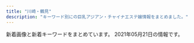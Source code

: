 ```yaml
---
title: "川崎・鶴見"
description: "キーワード別にの巨乳アジアン・チャイナエステ嬢情報をまとめました。"
---
```


新着画像と新着キーワードをまとめています。
2021年05月21日の情報です。

<DmmAffiliateIns />
<KeywordTable
  shops={
    [
    {
        "keywords": {
            "C": 13
        },
        "station": "JR\u5ddd\u5d0e\u99c5\u6771\u53e3",
        "name": "\u7652\u5065\u697d",
        "url": "http://es-china.info/",
        "img_links": [
            "http://es-china.info/staff/sasa2.jpg",
            "http://es-china.info/images/s_ranking.png",
            "http://es-china.info/images/room2.jpg",
            "http://es-china.info/staff/ran1.jpg",
            "http://es-china.info/images/room1.jpg",
            "http://es-china.info/images/r3.jpg",
            "http://es-china.info/images/room4.jpg",
            "http://es-china.info/images/line.png",
            "http://es-china.info/images/s_staff.png",
            "http://es-china.info/staff/emi1.jpg",
            "http://es-china.info/images/mobile.jpg",
            "http://es-china.info/staff/risa1.jpg",
            "http://es-china.info/staff/sayuri3.jpg",
            "http://es-china.info/staff/sasa1.jpg",
            "http://es-china.info/images/s_news.png",
            "http://es-china.info/staff/mimi2.jpg",
            "http://es-china.info/images/s_newface.png",
            "http://es-china.info/images/s_pickup.png",
            "http://es-china.info/images/s_zysx.png",
            "http://es-china.info/staff/risa2.jpg",
            "http://es-china.info/staff/mimi1.jpg",
            "http://es-china.info/staff/sayuri1.jpg",
            "http://es-china.info/images/room3.jpg",
            "http://es-china.info/images/no1.png",
            "http://es-china.info/staff/sayuri2.jpg",
            "http://es-china.info/staff/ran2.jpg",
            "http://es-china.info/staff/emi2.jpg"
        ]
    },
    {
        "name": "\u798f\u7e01\u30fbFUKUEN",
        "img_links": [
            "http://www.fukuen.in/img/material/shiatsu4rev1.jpg",
            "http://www.fukuen.in/img/girl/list/swest72b8648aae56da25b7c7573dc007cc2de.jpg",
            "http://www.fukuen.in/img/material/oil6.jpg",
            "http://www.fukuen.in/img/girl/main/smain746910286ab0a44682bfc6f093f287b998.jpg",
            "http://www.fukuen.in/img/girl/extra/risa_20200923_5.jpg",
            "http://www.fukuen.in/img/camp/20200610_shinki.jpg",
            "http://www.fukuen.in/img/material/sentai2.jpg",
            "http://www.fukuen.in/img/girl/main/smain134ec1dcb677e5be350bb150449f6c30de9.jpg",
            "http://www.fukuen.in/img/material/bath.jpg",
            "http://www.fukuen.in/img/girl/pickup/pickup20210316230958.jpg",
            "http://www.fukuen.in/img/girl/pickup/pickup20200705191440.jpg",
            "http://www.fukuen.in/img/girl/main/smain114a604c7246ee7ef21ea1371bf0f8ae541.jpg",
            "http://www.fukuen.in/img/girl/extra/risa_20200923_3.jpg",
            "http://www.fukuen.in/img/girl/pickup/pickup20210316234129.jpg",
            "http://www.fukuen.in/img/girl/extra/haruka_20210313_5.jpg",
            "http://www.fukuen.in/img/material/oil5.jpg",
            "http://www.fukuen.in/img/girl/list/swest145a475e5294d8872e2908b6e44ff2fd28.jpg",
            "http://www.fukuen.in/img/girl/main/smain513f8bf8e4517330b71f7b182328a05400.jpg",
            "http://www.fukuen.in/img/girl/main/smain52fb1c032274e28d599eed619e1bedc3e4.jpg",
            "http://www.fukuen.in/img/material/sentai6rev1.jpg",
            "http://www.fukuen.in/img/girl/main/smain11372fb92a183b52eed6697b1dc18d650f.jpg",
            "http://www.fukuen.in/img/material/akasuri4.jpg",
            "http://www.fukuen.in/img/girl/extra/haruka_20210313_1.jpg",
            "http://www.fukuen.in/img/girl/extra/risa_20200923_2.jpg",
            "http://www.fukuen.in/img/girl/list/swest4f486b583999cfcec7913d7843c608159.jpg",
            "http://www.fukuen.in/img/material/sentai4.jpg",
            "http://www.fukuen.in/img/girl/main/smain11154c6465b3e80f1950af663ae9de86840.jpg",
            "http://www.fukuen.in/img/girl/extra/hotaru200809_4min75.jpg",
            "http://www.fukuen.in/img/girl/list/slist7a7cd4a2a61a08aea05c874262bd2983c.jpg",
            "http://www.fukuen.in/img/girl/main/smain14440463708cafed5ed2857e0fb652102bb.jpg",
            "http://www.fukuen.in/img/girl/list/swest5751a73c1d67d106b755f2a10f214b1fb.jpg",
            "http://www.fukuen.in/img/girl/extra/hotaru200809_3min75.jpg",
            "http://www.fukuen.in/img/girl/list/slist21d95f10417cbe687c362ac86a6caaf51.jpg",
            "http://www.fukuen.in/img/girl/main/smain22a5f5188f9c41ddb221fc0bead2a8556b.jpg",
            "http://www.fukuen.in/img/material/image_auth.png",
            "http://www.fukuen.in/img/material/shiatsu2.jpg",
            "http://www.fukuen.in/img/girl/list/swest1154c6465b3e80f1950af663ae9de86840.jpg",
            "http://www.fukuen.in/img/girl/list/swest153d6d478ebf69b76f43d1cafe7c861308.jpg",
            "http://www.fukuen.in/img/girl/extra/yuki_20210310_7.jpg",
            "http://www.fukuen.in/img/girl/extra/haruka_20210313_4.jpg",
            "http://www.fukuen.in/img/girl/main/smain1533d6d478ebf69b76f43d1cafe7c861308.jpg",
            "http://www.fukuen.in/img/girl/main/smain41f486b583999cfcec7913d7843c608159.jpg",
            "http://www.fukuen.in/img/girl/main/smain81429f69a5e0facf26b5c596ab5374c79a.jpg",
            "http://www.fukuen.in/img/girl/extra/ai_20200914_1.jpg",
            "http://www.fukuen.in/img/girl/main/smain1435a475e5294d8872e2908b6e44ff2fd28.jpg",
            "http://www.fukuen.in/img/girl/main/smain711ab20435a050b6117e25de016c851a5e.jpg",
            "http://www.fukuen.in/img/girl/main/smain1523d6d478ebf69b76f43d1cafe7c861308.jpg",
            "http://www.fukuen.in/img/camp/20210506_camp1.png",
            "http://www.fukuen.in/img/girl/main/smain133ec1dcb677e5be350bb150449f6c30de9.jpg",
            "http://www.fukuen.in/img/girl/list/slist5751a73c1d67d106b755f2a10f214b1fb.jpg",
            "http://www.fukuen.in/img/girl/extra/yuki_20210310_2.jpg",
            "http://www.fukuen.in/img/material/sentai1.jpg",
            "http://www.fukuen.in/img/girl/main/smain135ec1dcb677e5be350bb150449f6c30de9.jpg",
            "http://www.fukuen.in/img/girl/list/slist1154c6465b3e80f1950af663ae9de86840.jpg",
            "http://www.fukuen.in/img/girl/main/smain721ab20435a050b6117e25de016c851a5e.jpg",
            "http://www.fukuen.in/img/girl/main/smain8415e8cbb1c49eb7c8caa026cbfa4e5e53.jpg",
            "http://www.fukuen.in/img/girl/main/smain131a9012a45cd10e4bbf815bf1cd1dfb50a.jpg",
            "http://www.fukuen.in/img/girl/extra/haruka_20210313_3.jpg",
            "http://www.fukuen.in/img/girl/pickup/pickup20200705191051.jpg",
            "http://www.fukuen.in/img/material/sentai5rev1.jpg",
            "http://www.fukuen.in/img/girl/main/smain736910286ab0a44682bfc6f093f287b998.jpg",
            "http://www.fukuen.in/img/girl/extra/yuki_20210310_4.jpg",
            "http://www.fukuen.in/img/girl/main/smain425ef08e32ca6d2936eee599647ef1be42.jpg",
            "http://www.fukuen.in/img/girl/main/smain14540463708cafed5ed2857e0fb652102bb.jpg",
            "http://www.fukuen.in/img/girl/main/smain435ef08e32ca6d2936eee599647ef1be42.jpg",
            "http://www.fukuen.in/img/camp/20210501.png",
            "http://www.fukuen.in/img/material/sentai3.jpg",
            "http://www.fukuen.in/img/material/shiatsu3.jpg",
            "http://www.fukuen.in/img/camp/20210506_ran.jpg",
            "http://www.fukuen.in/img/girl/list/swest13a9012a45cd10e4bbf815bf1cd1dfb50a.jpg",
            "http://www.fukuen.in/img/girl/extra/risa_20200923_1.jpg",
            "http://www.fukuen.in/img/girl/extra/hotaru200809_1min75.jpg",
            "http://www.fukuen.in/img/girl/list/slist153d6d478ebf69b76f43d1cafe7c861308.jpg",
            "http://www.fukuen.in/img/material/akasuri2rev1.jpg",
            "http://www.fukuen.in/img/girl/main/smain82429f69a5e0facf26b5c596ab5374c79a.jpg",
            "http://www.fukuen.in/img/camp/20210405_spring.png",
            "http://www.fukuen.in/img/girl/main/smain141e48573960397dac752f153b86f52127e.jpg",
            "http://www.fukuen.in/img/material/akasuri3.jpg",
            "http://www.fukuen.in/img/girl/list/slist8fbaefba79306aed7d52f3369481c4f79.jpg",
            "http://www.fukuen.in/img/girl/main/smain112a604c7246ee7ef21ea1371bf0f8ae541.jpg",
            "http://www.fukuen.in/img/girl/main/smain1513d6d478ebf69b76f43d1cafe7c861308.jpg",
            "http://www.fukuen.in/img/girl/extra/risa_20200923_4.jpg",
            "http://www.fukuen.in/img/girl/list/slist11a00cec64c1902f8f81d6458bd81ecc3.jpg",
            "http://www.fukuen.in/img/girl/list/swest8fbaefba79306aed7d52f3369481c4f79.jpg",
            "http://www.fukuen.in/img/material/akasuri1.jpg",
            "http://www.fukuen.in/img/girl/extra/ai_20200914_3.jpg",
            "http://www.fukuen.in/img/girl/extra/yuki_20210310_6.jpg",
            "http://www.fukuen.in/img/girl/extra/ai_20200914_2.jpg",
            "http://www.fukuen.in/img/girl/main/smain12372fb92a183b52eed6697b1dc18d650f.jpg",
            "http://www.fukuen.in/img/girl/extra/yuki_20210310_5.jpg",
            "http://www.fukuen.in/img/material/shiatsu1.jpg",
            "http://www.fukuen.in/img/girl/extra/ai_20200914_4.jpg",
            "http://www.fukuen.in/img/material/oil1.jpg",
            "http://www.fukuen.in/img/girl/extra/yuki_20210310_3.jpg",
            "http://www.fukuen.in/img/girl/main/smain115a604c7246ee7ef21ea1371bf0f8ae541.jpg",
            "http://www.fukuen.in/img/material/arrow_next.png",
            "http://www.fukuen.in/img/material/oil4.jpg",
            "http://www.fukuen.in/img/girl/list/slist48970948df1b5f673ddccf8bdc1c27ca3.jpg",
            "http://www.fukuen.in/img/girl/main/smain113a604c7246ee7ef21ea1371bf0f8ae541.jpg",
            "http://www.fukuen.in/img/girl/list/swest11a00cec64c1902f8f81d6458bd81ecc3.jpg",
            "http://www.fukuen.in/img/material/akasuri5rev1.jpg",
            "http://www.fukuen.in/img/girl/main/smain13372fb92a183b52eed6697b1dc18d650f.jpg",
            "http://www.fukuen.in/img/material/arrow_prev.png",
            "http://www.fukuen.in/img/material/oil2.jpg",
            "http://www.fukuen.in/img/girl/main/smain53fb1c032274e28d599eed619e1bedc3e4.jpg",
            "http://www.fukuen.in/img/material/akasuri6rev1.jpg",
            "http://www.fukuen.in/img/girl/list/slist13198a095a589d6e99c04b29b48a066f60.jpg",
            "http://www.fukuen.in/img/girl/list/swest25902fb05705d4f4dcd3bb55fc78d46ee.jpg",
            "http://www.fukuen.in/img/girl/extra/yuki_20210310_1.jpg",
            "http://www.fukuen.in/img/girl/main/smain1425a475e5294d8872e2908b6e44ff2fd28.jpg",
            "http://www.fukuen.in/img/girl/main/smain21a5f5188f9c41ddb221fc0bead2a8556b.jpg",
            "http://www.fukuen.in/img/girl/extra/haruka_20210313_2.jpg",
            "http://www.fukuen.in/img/girl/main/smain23a5f5188f9c41ddb221fc0bead2a8556b.jpg",
            "http://www.fukuen.in/img/material/oil3.jpg",
            "http://www.fukuen.in/img/girl/main/smain83429f69a5e0facf26b5c596ab5374c79a.jpg",
            "http://www.fukuen.in/img/girl/list/slist14e48573960397dac752f153b86f52127e.jpg",
            "http://www.fukuen.in/img/girl/main/smain132ec1dcb677e5be350bb150449f6c30de9.jpg",
            "http://www.fukuen.in/img/material/shiatsu6.jpg",
            "http://www.fukuen.in/img/material/front.jpg",
            "http://www.fukuen.in/img/girl/pickup/pickup20210316225343.jpg",
            "http://www.fukuen.in/img/material/shiatsu5rev1.jpg",
            "http://www.fukuen.in/img/girl/extra/hotaru200809_2min75.jpg"
        ],
        "station": "JR\u9db4\u898b\u99c5\u6771\u53e3",
        "keywords": {
            "\u80f8": 1,
            "G": 4,
            "\u30bb\u30af\u30b7\u30fc": 2
        },
        "url": "http://www.fukuen.in/"
    },
    {
        "url": "https://hitomebore.tokyo/",
        "keywords": {},
        "name": "\u4e00\u76ee\u60da\u308c",
        "station": "JR\u9db4\u898b\u99c5\u6771\u53e3",
        "img_links": [
            "https://hitomebore.tokyo/img/images/nav_02.png",
            "https://hitomebore.tokyo/img/images/nav_04.png",
            "https://hitomebore.tokyo/img/images/nav_01.png",
            "https://hitomebore.tokyo/img/images/nav_06.png",
            "https://hitomebore.tokyo/img/r3.jpg",
            "https://hitomebore.tokyo/img/images/nav_03.png",
            "https://hitomebore.tokyo/img/images/nav_05.png",
            "https://hitomebore.tokyo/img/r4.jpg",
            "https://hitomebore.tokyo/img/r1.jpg",
            "https://hitomebore.tokyo/img/r2.jpg"
        ]
    },
    {
        "url": "http://kafu.ests.co/",
        "name": "\u5bf5\u6df1\u82b1\u98a8",
        "img_links": [
            "http://kafu.ests.co/images/top.png",
            "http://kafu.ests.co/images/s_staff.jpg",
            "http://kafu.ests.co/images/nbj3.jpg",
            "http://kafu.ests.co/images/face_bj3.jpg",
            "http://kafu.ests.co/images/mobile.jpg",
            "http://kafu.ests.co/images/n3.jpg",
            "http://kafu.ests.co/images/nbj1.jpg",
            "http://kafu.ests.co/photos/sites/7/2017/10/2017101205420065.jpg",
            "http://kafu.ests.co/images/s_face.jpg",
            "http://kafu.ests.co/images/room4.jpg",
            "http://kafu.ests.co/photos/sites/7/2017/10/2017101205420191.jpg",
            "http://kafu.ests.co/images/s_pick.jpg",
            "http://kafu.ests.co/images/room3.jpg",
            "http://kafu.ests.co/photos/sites/7/2017/10/2017100904034561.png",
            "http://kafu.ests.co/images/s_news.jpg",
            "http://kafu.ests.co/images/n1.jpg",
            "http://kafu.ests.co/photos/sites/7/2017/02/2.jpg",
            "http://kafu.ests.co/images/s_link.jpg",
            "http://kafu.ests.co/images/s_mobile.jpg",
            "http://kafu.ests.co/images/line.jpg",
            "http://kafu.ests.co/photos/sites/7/2017/10/2017100904034443.png",
            "http://kafu.ests.co/images/s_staff1.jpg",
            "http://kafu.ests.co/images/room1.jpg",
            "http://kafu.ests.co/images/room2.jpg",
            "http://kafu.ests.co/images/face_bj.jpg",
            "http://kafu.ests.co/photos/sites/7/2017/02/1.jpg"
        ],
        "station": "JR\u77e2\u5411\u99c5\u897f\u53e3",
        "keywords": {
            "83": 2,
            "C": 18,
            "82": 3
        }
    },
    {
        "keywords": {
            "C": 16,
            "E": 2,
            "D": 4
        },
        "url": "http://tsurumi-est.xyz/",
        "img_links": [
            "http://tsurumi-est.xyz/images/mobile.png",
            "http://tsurumi-est.xyz/images/g0.jpg",
            "http://tsurumi-est.xyz/images/g2.jpg",
            "http://tsurumi-est.xyz/images/g3.jpg",
            "http://tsurumi-est.xyz/images/mens-esthe1.png",
            "http://tsurumi-est.xyz/images/g5.jpg",
            "http://tsurumi-est.xyz/images/int2.jpg",
            "http://tsurumi-est.xyz/g3.jpg",
            "http://tsurumi-est.xyz/g1.jpg",
            "http://tsurumi-est.xyz/images/s_staff.png",
            "http://tsurumi-est.xyz/g0.jpg",
            "http://tsurumi-est.xyz/images/flash2.jpg",
            "http://tsurumi-est.xyz/images/top.jpg",
            "http://tsurumi-est.xyz/g2.jpg",
            "http://tsurumi-est.xyz/images/s_staff1.png",
            "http://tsurumi-est.xyz/images/g1.jpg",
            "http://tsurumi-est.xyz/images/flash.jpg",
            "http://momipara.jp/img/link/momi88.jpg",
            "http://tsurumi-est.xyz/images/int1.jpg",
            "http://cdn.dino-es.com/images/logo/88x31NewDinoEs.png"
        ],
        "station": "\u4eac\u6025\u9db4\u898b\u99c5\u6771\u53e3",
        "name": "Smile"
    },
    {
        "name": "Lucky\u30fb\u30e9\u30c3\u30ad\u30fc",
        "url": "http://t-lucky.work/",
        "keywords": {},
        "station": "\u9db4\u898b\u99c5\u6771\u53e3",
        "img_links": [
            "http://t-lucky.work/images/8.jpg",
            "http://t-lucky.work/sp/img/mika1.jpg",
            "http://t-lucky.work/img/rei1.jpg",
            "http://t-lucky.work/sp/img/yuyu1.jpg",
            "http://t-lucky.work/images/interior_t.jpg",
            "http://t-lucky.work/sp/staff/yumi.jpg",
            "http://t-lucky.work/images/tr.jpg",
            "http://t-lucky.work/staff/mika.jpg",
            "http://t-lucky.work/sp/images/menu/top.jpg",
            "http://t-lucky.work/sp/staff/rina.jpg",
            "http://t-lucky.work/sp/staff/rei.jpg",
            "http://t-lucky.work/images/3.jpg",
            "http://t-lucky.work/staff/yuyu.jpg",
            "http://t-lucky.work/images/b2.jpg",
            "http://t-lucky.work/images/line.png",
            "http://t-lucky.work/sp/staff/mika.jpg",
            "http://t-lucky.work/sp/menu/staff.jpg",
            "http://t-lucky.work/img/rina1.jpg",
            "http://t-lucky.work/staff/aya.jpg",
            "http://t-lucky.work/sp/img/rina1.jpg",
            "http://t-lucky.work/sp/images/head.jpg",
            "http://t-lucky.work/img/aya1.jpg",
            "http://t-lucky.work/img/yuki1.jpg",
            "http://t-lucky.work/images/6.jpg",
            "http://t-lucky.work/images/b1.jpg",
            "http://t-lucky.work/images/int2.jpg",
            "http://t-lucky.work/img/yuyu1.jpg",
            "http://t-lucky.work/staff/yuki.jpg",
            "http://t-lucky.work/sp/images/footer.jpg",
            "http://t-lucky.work/img/yumi1.jpg",
            "http://t-lucky.work/img/mika1.jpg",
            "http://t-lucky.work/images/ta.jpg",
            "http://t-lucky.work/staff/emi.jpg",
            "http://t-lucky.work/images/sys1.jpg",
            "http://t-lucky.work/img/mimi1.jpg",
            "http://t-lucky.work/images/sys3.jpg",
            "http://t-lucky.work/sp/staff/mimi.jpg",
            "http://t-lucky.work/images/staff_t.jpg",
            "http://t-lucky.work/sp/img/rei1.jpg",
            "http://t-lucky.work/staff/rina.jpg",
            "http://t-lucky.work/sp/images/b1.jpg",
            "http://t-lucky.work/sp/images/top.jpg",
            "http://t-lucky.work/images/head.jpg",
            "http://t-lucky.work/sp/images/news.jpg",
            "http://t-lucky.work/sp/images/pc.jpg",
            "http://t-lucky.work/sp/img/emi1.jpg",
            "http://t-lucky.work/sp/img/mimi1.jpg",
            "http://t-lucky.work/staff/mimi.jpg",
            "http://t-lucky.work/images/5.jpg",
            "http://t-lucky.work/sp/menu/top.jpg",
            "http://t-lucky.work/images/1.jpg",
            "http://t-lucky.work/sp/images/interior_t.jpg",
            "http://t-lucky.work/sp/images/topgirl.jpg",
            "http://t-lucky.work/images/int1.jpg",
            "http://t-lucky.work/images/sys2.jpg",
            "http://t-lucky.work/images/news.jpg",
            "http://t-lucky.work/sp/img/yumi1.jpg",
            "http://t-lucky.work/sp/images/rec1.jpg",
            "http://t-lucky.work/sp/images/staff_t.jpg",
            "http://t-lucky.work/sp/images/b3.jpg",
            "http://t-lucky.work/staff/rei.jpg",
            "http://t-lucky.work/images/b3.jpg",
            "http://t-lucky.work/images/sys4.jpg",
            "http://t-lucky.work/sp/img/yuki1.jpg",
            "http://t-lucky.work/sp/images/b2.jpg",
            "http://t-lucky.work/sp/images/menu/staff.jpg",
            "http://t-lucky.work/sp/menu/interior.jpg",
            "http://t-lucky.work/images/9.jpg",
            "http://t-lucky.work/sp/images/sys2.jpg",
            "http://t-lucky.work/img/emi1.jpg",
            "http://t-lucky.work/sp/images/ac1.jpg",
            "http://t-lucky.work/sp/images/newsb.jpg",
            "http://t-lucky.work/sp/staff/yuki.jpg",
            "http://t-lucky.work/images/7.jpg",
            "http://t-lucky.work/sp/images/int2.jpg",
            "http://t-lucky.work/images/sm.jpg",
            "http://t-lucky.work/sp/images/tel.jpg",
            "http://t-lucky.work/sp/images/sys1.jpg",
            "http://t-lucky.work/sp/staff/aya.jpg",
            "http://t-lucky.work/sp/images/int1.jpg",
            "http://t-lucky.work/images/2.jpg",
            "http://t-lucky.work/sp/img/aya1.jpg",
            "http://t-lucky.work/staff/yumi.jpg",
            "http://t-lucky.work/sp/staff/yuyu.jpg",
            "http://t-lucky.work/images/4.jpg",
            "http://t-lucky.work/sp/staff/emi.jpg"
        ]
    },
    {
        "keywords": {
            "C": 7
        },
        "station": "JR\u9db4\u898b\u99c5\u897f\u53e3",
        "url": "http://h-yousei.xyz/",
        "img_links": [
            "http://h-yousei.xyz/images/r1.jpg",
            "http://h-yousei.xyz/images/tite_staff.png",
            "http://h-yousei.xyz/images/g0.jpg",
            "http://h-yousei.xyz/images/tit-new.png",
            "http://h-yousei.xyz/images/g2.jpg",
            "http://h-yousei.xyz/images/tit-newface.png",
            "http://h-yousei.xyz/images/b1.jpg",
            "http://h-yousei.xyz/images/g1.jpg",
            "http://h-yousei.xyz/images/r2.jpg",
            "http://h-yousei.xyz/images/tite-staff.png",
            "http://h-yousei.xyz/images/top1.jpg",
            "http://h-yousei.xyz/images/r3.jpg",
            "http://h-yousei.xyz/images/r4.jpg",
            "http://h-yousei.xyz/images/g3.jpg",
            "http://h-yousei.xyz/images/b2.jpg",
            "http://h-yousei.xyz/images/top.png",
            "http://h-yousei.xyz/images/mobile.png"
        ],
        "name": "\u5929\u4f7f\u306e\u604b"
    },
    {
        "station": "JR\u9db4\u898b\u99c5\u6771\u53e3",
        "name": "\u4eba\u9b5a\u306e\u604b",
        "keywords": {},
        "url": "http://genkimori.ests.jp/",
        "img_links": []
    },
    {
        "station": "JR\u9db4\u898b\u99c5\u6771\u53e3",
        "name": "Yulala",
        "keywords": {
            "C": 23
        },
        "url": "http://esthe-heal.com/",
        "img_links": [
            "http://esthe-heal.com/staff/rui/01.jpg",
            "http://esthe-heal.com/staff/yuyu/01mb.jpg",
            "http://esthe-heal.com/img/ttl_pickup.png",
            "http://esthe-heal.com/staff/yuyu/01.jpg",
            "http://esthe-heal.com/img/ttl_staff.png",
            "http://esthe-heal.com/staff/mimi/01mb.jpg",
            "http://esthe-heal.com/img/link/koko_234x60.png",
            "http://esthe-heal.com/staff/haruna/01mb.jpg",
            "http://esthe-heal.com/staff/aya/01mb.jpg",
            "http://esthe-heal.com/staff/yuki/01mb.jpg",
            "http://esthe-heal.com/staff/rui/01mb.jpg",
            "http://esthe-heal.com/staff/sayuri/01.jpg",
            "http://esthe-heal.com/staff/rubi/01.jpg",
            "http://esthe-heal.com/staff/sakura/01.jpg",
            "http://esthe-heal.com/staff/momo/01mb.jpg",
            "http://esthe-heal.com/img/ttl_mobile.png",
            "http://esthe-heal.com/img/ttl_wnew.png",
            "http://esthe-heal.com/staff/sayuri/01mb.jpg",
            "http://esthe-heal.com/staff/kaori/01mb.jpg",
            "http://esthe-heal.com/staff/momo/01.jpg",
            "http://esthe-heal.com/staff/sakura/01mb.jpg",
            "http://esthe-heal.com/staff/mimi/01.jpg",
            "http://esthe-heal.com/staff/miho/01mb.jpg",
            "http://esthe-heal.com/staff/kaori/01.jpg",
            "http://esthe-heal.com/staff/sizuka/01mb.jpg",
            "http://esthe-heal.com/pic/head.jpg",
            "http://esthe-heal.com/staff/kana/01.jpg",
            "http://esthe-heal.com/staff/yuki/01.jpg",
            "http://esthe-heal.com/staff/kana/01mb.jpg",
            "http://esthe-heal.com/staff/haruna/01.jpg",
            "http://esthe-heal.com/staff/aya/01.jpg",
            "http://esthe-heal.com/i/files/homeimg.jpg",
            "http://esthe-heal.com/staff/sizuka/01.jpg",
            "http://esthe-heal.com/staff/rubi/01mb.jpg",
            "http://esthe-heal.com/img/att.jpg",
            "http://esthe-heal.com/staff/miho/01.jpg",
            "http://esthe-heal.com/img/ttl_recbnr.png"
        ]
    },
    {
        "station": "JR\u5ddd\u5d0e\u99c5\u6771\u53e3",
        "img_links": [],
        "keywords": {},
        "url": "http://iyashi-kaze.oks.bz/",
        "name": "\u7652\u3057\u98a8\uff5e\u3044\u3084\u3057\u304b\u305c\uff5e"
    },
    {
        "name": "GooD",
        "keywords": {},
        "url": "http://good.abnavi.info/",
        "station": "JR\u9db4\u898b\u99c5\u6771\u53e3",
        "img_links": []
    },
    {
        "station": "JR\u9db4\u898b\u99c5",
        "keywords": {
            "\u4e73": 2
        },
        "img_links": [
            "http://www.crownman.tank.jp/public/20191208-161631-393.jpeg",
            "http://www.crownman.tank.jp/public/20181126-115300-843.jpeg",
            "http://www.crownman.tank.jp/public/20201225-105416-366.jpeg",
            "http://www.crownman.tank.jp/public/20181102-021325-742.jpeg",
            "http://www.crownman.tank.jp/images/lj.png",
            "http://www.crownman.tank.jp/public/20210504-080501-939.jpeg",
            "http://www.crownman.tank.jp/public/20210309-102855-324.jpeg",
            "http://www.crownman.tank.jp/public/20210225-132107-806.jpeg",
            "http://www.crownman.tank.jp/public/20190614-225752-699.jpeg",
            "http://www.crownman.tank.jp/public/20201114-223303-188.jpeg",
            "http://www.crownman.tank.jp/images/h3.jpg",
            "http://www.crownman.tank.jp/images/fj.png",
            "http://www.crownman.tank.jp/public/20190103-235102-103.jpeg",
            "http://www.crownman.tank.jp/images/br.png",
            "http://www.crownman.tank.jp/public/20190516-130732-500.jpeg",
            "http://www.crownman.tank.jp/public/20201211-095701-493.jpeg",
            "http://www.crownman.tank.jp/public/20210208-142304-974.jpeg",
            "http://www.crownman.tank.jp/public/20200829-204316-579.jpeg",
            "http://www.crownman.tank.jp/public/20210219-091840-338.jpeg",
            "http://www.crownman.tank.jp/images/br1.png",
            "http://www.crownman.tank.jp/public/20191115-170126-469.jpeg",
            "http://www.crownman.tank.jp/public/20210504-155317-827.jpeg",
            "http://www.crownman.tank.jp/public/20190321-014538-796.jpeg",
            "http://www.crownman.tank.jp/public/20210315-113348-885.jpeg",
            "http://www.crownman.tank.jp/images/guest.png",
            "http://www.crownman.tank.jp/public/20190809-023452-629.jpeg",
            "http://www.crownman.tank.jp/images/h02.jpg",
            "http://www.crownman.tank.jp/images/h4.jpg",
            "http://www.crownman.tank.jp/images/jt.png",
            "http://www.crownman.tank.jp/public/20181102-021343-999.jpeg",
            "http://www.crownman.tank.jp/public/20190512-114325-285.jpeg",
            "http://www.crownman.tank.jp/ueditor/php/upload/image/20200828/1598625782230952.jpeg",
            "http://www.crownman.tank.jp/public/20200829-001214-615.jpeg",
            "http://www.crownman.tank.jp/images/contact.png",
            "http://www.crownman.tank.jp/images/xw.png",
            "http://www.crownman.tank.jp/public/20210512-181627-885.jpeg",
            "http://www.crownman.tank.jp/images/h01.jpg",
            "http://www.crownman.tank.jp/images/lyb.png",
            "http://www.crownman.tank.jp/images/scrollToTop.png",
            "http://www.crownman.tank.jp/public/20210226-091700-151.jpeg",
            "http://www.crownman.tank.jp/public/20210217-094543-773.jpeg",
            "http://www.crownman.tank.jp/ueditor/php/upload/image/20181102/1541123069868367.jpg",
            "http://www.crownman.tank.jp/public/20190404-200155-177.jpeg",
            "http://www.crownman.tank.jp/public/20210214-132800-589.jpeg",
            "http://www.crownman.tank.jp/public/20191122-211211-352.jpeg",
            "http://www.crownman.tank.jp/public/20210128-093735-441.jpeg",
            "http://www.crownman.tank.jp/public/20181102-021419-221.jpeg",
            "http://www.crownman.tank.jp/public/20181102-021404-733.jpeg",
            "http://www.crownman.tank.jp/images/h5.jpg",
            "http://www.crownman.tank.jp/images/zj.png",
            "http://www.crownman.tank.jp/public/20201211-095449-581.jpeg",
            "http://www.crownman.tank.jp/public/20181101-091932-723.jpeg",
            "http://www.crownman.tank.jp/public/20210319-004011-852.jpeg",
            "http://www.crownman.tank.jp/public/20210521-122016-588.jpeg",
            "http://www.crownman.tank.jp/public/20210414-180217-393.jpeg",
            "http://www.crownman.tank.jp/public/20191102-172721-416.jpeg",
            "http://www.crownman.tank.jp/public/20181103-143855-981.jpeg",
            "http://www.crownman.tank.jp/public/20201016-024617-911.jpeg",
            "http://www.crownman.tank.jp/public/20190410-032921-983.jpeg"
        ],
        "url": "http://www.crownman.tank.jp/",
        "name": "\u30af\u30e9\u30a6\u30f3\u30fbCrown"
    },
    {
        "img_links": [
            "http://www.iyasi-massage.com/images/gallery/gallery_403.jpg",
            "http://www.iyasi-massage.com/images/staff_one/staff_one_02.jpg",
            "http://www.iyasi-massage.com/images/staff/sta_06.jpg",
            "http://www.iyasi-massage.com/images/top/top_04.jpg",
            "http://www.iyasi-massage.com/images/home/top_qp.jpg",
            "http://www.iyasi-massage.com/images/staff/sta_0z12.jpg",
            "http://www.iyasi-massage.com/images/staff/sta_0z2.jpg",
            "http://www.iyasi-massage.com/images/staff/sta_0z10.jpg",
            "http://www.iyasi-massage.com/images/home/index_03.jpg",
            "http://www.iyasi-massage.com/images/staff/sta_021.jpg",
            "http://www.iyasi-massage.com/images/gallery/gallery_103.jpg",
            "http://www.iyasi-massage.com/images/gallery/gallery_top.jpg",
            "http://www.iyasi-massage.com/images/gallery/gallery_401.jpg",
            "http://www.iyasi-massage.com/images/staff/sta_03.jpg",
            "http://www.iyasi-massage.com/images/staff_image/staff_d06.jpg",
            "http://www.iyasi-massage.com/images/staff_image/staff_d04.jpg",
            "http://www.iyasi-massage.com/images/top/top_02.jpg",
            "http://www.iyasi-massage.com/images/staff_one/staff_one_03.jpg",
            "http://www.iyasi-massage.com/images/staff_image/staff_d03.jpg",
            "http://www.iyasi-massage.com/images/home/index_tel.jpg",
            "http://www.iyasi-massage.com/images/staff/sta_0z9.jpg",
            "http://www.iyasi-massage.com/images/top/top_01.jpg",
            "http://www.iyasi-massage.com/images/staff/sta_01.jpg",
            "http://www.iyasi-massage.com/images/home/index_page_top.jpg",
            "http://www.iyasi-massage.com/images/system/syatem_303.jpg",
            "http://www.iyasi-massage.com/images/staff_one/staff_one_top.jpg",
            "http://www.iyasi-massage.com/images/staff/sta_07.jpg",
            "http://www.iyasi-massage.com/images/staff_one/staff_one_05.jpg",
            "http://www.iyasi-massage.com/images/gallery/gallery_404.jpg",
            "http://www.iyasi-massage.com/images/gallery/gallery_402.jpg",
            "http://www.iyasi-massage.com/images/top/top_08.png",
            "http://www.iyasi-massage.com/images/gallery/gallery_101.jpg",
            "http://www.iyasi-massage.com/images/system/syatem_302.jpg",
            "http://www.iyasi-massage.com/images/staff/sta_010.jpg",
            "http://www.iyasi-massage.com/images/staff_one/staff_one_01.jpg",
            "http://www.iyasi-massage.com/images/home/index_04.jpg",
            "http://www.iyasi-massage.com/images/staff_image/staff_d05.jpg",
            "http://www.iyasi-massage.com/images/gallery/gallery_102.jpg",
            "http://www.iyasi-massage.com/images/gallery/gallery_104.jpg",
            "http://www.iyasi-massage.com/images/staff_image/staff_d02.jpg",
            "http://www.iyasi-massage.com/images/staff_one/staff_one_08.png",
            "http://www.iyasi-massage.com/images/staff/sta_04.jpg",
            "http://www.iyasi-massage.com/images/top/top_06.jpg",
            "http://www.iyasi-massage.com/images/staff/sta_0z8.jpg",
            "http://www.iyasi-massage.com/images/staff/sta_023.jpg",
            "http://www.iyasi-massage.com/images/staff_one/staff_one_07.png",
            "http://www.iyasi-massage.com/images/home/QR.png",
            "http://www.iyasi-massage.com/images/staff/sta_0z6.jpg",
            "http://www.iyasi-massage.com/images/top/top_05.jpg",
            "http://www.iyasi-massage.com/images/gallery/gallery_01.jpg",
            "http://www.iyasi-massage.com/images/staff/sta_08.jpg",
            "http://www.iyasi-massage.com/images/top/top_03.jpg",
            "http://www.iyasi-massage.com/images/staff/staff_top.jpg",
            "http://www.iyasi-massage.com/images/system/syatem_301.jpg",
            "http://www.iyasi-massage.com/images/staff_one/staff_one_04.jpg",
            "http://www.iyasi-massage.com/images/home/index_qup.jpg",
            "http://www.iyasi-massage.com/images/staff_image/staff_d01.jpg"
        ],
        "keywords": {},
        "name": "\u6843\u6e90\u90f7",
        "url": "http://www.iyasi-massage.com/",
        "station": "JR\u5ddd\u5d0e\u99c5\u6771\u53e3"
    },
    {
        "url": "http://rabbit.est.cm/",
        "station": "JR\u5ddd\u5d0e\u99c5\u6771\u53e3",
        "name": "\u7e01\u5712",
        "img_links": [
            "http://rabbit.est.cm/images/nbj3.jpg",
            "http://rabbit.est.cm/images/s_news.png",
            "http://rabbit.est.cm/images/nbj2.jpg",
            "http://rabbit.est.cm/photos/sites/29/2017/04/01.jpg",
            "http://rabbit.est.cm/images/acc2.jpg",
            "http://rabbit.est.cm/images/pick.png",
            "http://rabbit.est.cm/photos/sites/29/2017/03/188375621118420915.jpg",
            "http://rabbit.est.cm/images/mobile.jpg",
            "http://rabbit.est.cm/photos/sites/29/2018/08/2018081709473259.jpg",
            "http://rabbit.est.cm/images/s_staff.png",
            "http://rabbit.est.cm/images/acc4.jpg",
            "http://rabbit.est.cm/photos/sites/29/2017/02/3.jpg",
            "http://rabbit.est.cm/images/acc5.jpg",
            "http://rabbit.est.cm/photos/sites/29/2017/09/2017090411494123.jpg",
            "http://rabbit.est.cm/images/acc3.jpg",
            "http://rabbit.est.cm/images/top.jpg",
            "http://rabbit.est.cm/photos/sites/29/2017/03/girls03.jpg",
            "http://rabbit.est.cm/photos/sites/29/2020/11/2020110707012088.jpg"
        ],
        "keywords": {
            "D": 12,
            "86": 12
        }
    },
    {
        "img_links": [
            "http://www.play-land.work/images/sys1.jpg",
            "http://www.play-land.work/sp/images/int1.png",
            "http://www.play-land.work/sp/img/saki1.jpg",
            "http://www.play-land.work/sp/images/ac1.jpg",
            "http://www.play-land.work/sp/images/2.jpg",
            "http://www.play-land.work/sp/images/staff_t.png",
            "http://www.play-land.work/images/3.jpg",
            "http://www.play-land.work/sp/images/4.jpg",
            "http://www.play-land.work/images/newface.jpg",
            "http://www.play-land.work/sp/img/yukari1.jpg",
            "http://www.play-land.work/sp/images/footer.jpg",
            "http://www.play-land.work/sp/images/tel.png",
            "http://www.play-land.work/sp/staff/saki.jpg",
            "http://www.play-land.work/img/yukari1.jpg",
            "http://www.play-land.work/images/ac1.jpg",
            "http://www.play-land.work/images/sys2.jpg",
            "http://www.play-land.work/images/interior_t.jpg",
            "http://www.play-land.work/images/4.jpg",
            "http://www.play-land.work/images/staff_t.jpg",
            "http://www.play-land.work/images/sm.jpg",
            "http://www.play-land.work/images/rec2.jpg",
            "http://www.play-land.work/sp/images/line.jpg",
            "http://www.play-land.work/images/sys3.jpg",
            "http://www.play-land.work/staff/yukari.jpg",
            "http://www.play-land.work/images/2.jpg",
            "http://www.play-land.work/sp/images/topgirl.png",
            "http://www.play-land.work/images/1.jpg",
            "http://www.play-land.work/staff/hosino.jpg",
            "http://www.play-land.work/images/int1.jpg",
            "http://www.play-land.work/staff/hinano.jpg",
            "http://www.play-land.work/images/b1.jpg",
            "http://www.play-land.work/sp/images/3.jpg",
            "http://www.play-land.work/images/rec1.jpg",
            "http://www.play-land.work/sp/images/int4.jpg",
            "http://www.play-land.work/sp/images/sys1.png",
            "http://www.play-land.work/sp/staff/hosino.jpg",
            "http://www.play-land.work/sp/images/sys2.png",
            "http://www.play-land.work/sp/images/int2.jpg",
            "http://www.play-land.work/img/saki1.jpg",
            "http://www.play-land.work/images/b4.jpg",
            "http://www.play-land.work/sp/images/rec1.jpg",
            "http://www.play-land.work/sp/images/int3.jpg",
            "http://www.play-land.work/img/hosino1.jpg",
            "http://www.play-land.work/img/hinano1.jpg",
            "http://www.play-land.work/sp/staff/yukari.jpg",
            "http://www.play-land.work/staff/saki.jpg",
            "http://www.play-land.work/sp/images/rec2.png",
            "http://www.play-land.work/images/twitter_t.jpg",
            "http://www.play-land.work/sp/images/twitter.png",
            "http://www.play-land.work/sp/images/b1.jpg",
            "http://www.play-land.work/images/line.jpg",
            "http://www.play-land.work/sp/images/b2.jpg",
            "http://www.play-land.work/sp/img/hinano1.jpg",
            "http://www.play-land.work/images/b3.jpg",
            "http://www.play-land.work/sp/images/newface.png",
            "http://www.play-land.work/images/head.jpg",
            "http://www.play-land.work/images/b2.jpg",
            "http://www.play-land.work/sp/images/1.jpg",
            "http://www.play-land.work/sp/staff/hinano.jpg",
            "http://www.play-land.work/images/tgirl.jpg",
            "http://www.play-land.work/sp/images/sys3.png",
            "http://www.play-land.work/images/int2.jpg",
            "http://www.play-land.work/sp/images/interior_t.png",
            "http://www.play-land.work/sp/img/hosino1.jpg",
            "http://www.play-land.work/sp/images/b3.jpg",
            "http://www.play-land.work/sp/images/head.jpg"
        ],
        "keywords": {},
        "name": "HaNa",
        "station": "\u4eac\u6025\u9db4\u898b\u99c5\u6771\u53e3",
        "url": "http://www.play-land.work/"
    },
    {
        "station": "JR\u9db4\u898b\u99c5\u897f\u53e3",
        "img_links": [
            "http://asatsuyu-es.com/images/mobile.jpg",
            "http://asatsuyu-es.com/images/room6.jpg",
            "http://asatsuyu-es.com/images/st05b.jpg",
            "http://asatsuyu-es.com/images/zi_staff.png",
            "http://asatsuyu-es.com/images/st05.jpg",
            "http://asatsuyu-es.com/images/top01.jpg",
            "http://asatsuyu-es.com/images/st02.jpg",
            "http://asatsuyu-es.com/images/newfacetiao.jpg",
            "http://asatsuyu-es.com/images/picktiao.jpg",
            "http://asatsuyu-es.com/images/st03.jpg",
            "http://asatsuyu-es.com/images/room3.jpg",
            "http://asatsuyu-es.com/images/room4.jpg",
            "http://asatsuyu-es.com/images/room1.jpg",
            "http://asatsuyu-es.com/images/st01.jpg",
            "http://asatsuyu-es.com/images/st04.jpg",
            "http://asatsuyu-es.com/images/newtiao.jpg",
            "http://asatsuyu-es.com/images/room2.jpg",
            "http://asatsuyu-es.com/images/st03b.jpg"
        ],
        "url": "http://asatsuyu-es.com/",
        "name": "\u671d\u9732",
        "keywords": {
            "C": 12,
            "D": 2,
            "86": 1,
            "87": 1
        }
    },
    {
        "name": "\u697d\u3057\u3044",
        "url": "https://tanoshii.xyz.mn/",
        "station": "JR\u77e2\u5411\u99c5\u897f\u53e3",
        "keywords": {},
        "img_links": []
    },
    {
        "name": "Men\u2019s Pal Spa\u30fb\u30e1\u30f3\u30ba\u30d1\u30eb\u30b9\u30d1",
        "img_links": [
            "https://www.pal-spa.com/img/girl/main/smain315f04254ecea9c57f49748c46b01a7664c.jpg",
            "https://www.pal-spa.com/img/blog/palspa_blog_20210120_haruka4.jpg",
            "https://www.pal-spa.com/img/blog/palspa_blog_20200113_miyuki1.jpg",
            "https://www.pal-spa.com/img/girl/main/smain93489e4bc2f68cb6c1df5f2c0780e53ef2.jpg",
            "https://www.pal-spa.com/img/girl/main/smain32344cc176e6519c5cfcaa30cdb6b3d4ae6.jpg",
            "https://www.pal-spa.com/img/blog/palspa_blog_20210419_yuki4.jpg",
            "https://www.pal-spa.com/img/blog/palspa_blog_20191204_izumi4.jpg",
            "https://www.pal-spa.com/img/girl/list/sface41179e3d7fbd9c1dd52f6aa2a671ce0bd.jpg",
            "https://www.pal-spa.com/img/girl/main/smain215a4782a043e7ca29f58aba8d6552a2d6e.jpg",
            "https://www.pal-spa.com/img/girl/list/slist2384c844601b0fd2f7aabfe4a5a12163b7.jpg",
            "https://www.pal-spa.com/img/blog/palspa_blog_20200803_ai1.jpg",
            "https://www.pal-spa.com/img/blog/postimage20200316071533.jpg",
            "https://www.pal-spa.com/img/girl/main/smain81aaf0584954cf78c6fa0e4d5235d359c9.jpg",
            "https://www.pal-spa.com/img/blog/palspa_blog_20200316_aya5.jpg",
            "https://www.pal-spa.com/img/blog/palspa_blog_20191201_aica1.jpg",
            "https://www.pal-spa.com/img/girl/main/smain211a4782a043e7ca29f58aba8d6552a2d6e.jpg",
            "https://www.pal-spa.com/img/girl/main/smain44b39a706bac6618b1571f7fdf4631427d.jpg",
            "https://www.pal-spa.com/img/girl/pickup/pickup20200730025343.jpg",
            "https://www.pal-spa.com/img/blog/palspa_blog_20200113_miyuki7.jpg",
            "https://www.pal-spa.com/img/girl/main/smain253b45d339d6509c6b7779e499e2a9b6ba6.jpg",
            "https://www.pal-spa.com/img/girl/list/swest24254584407bed049e349a41c5443a4345.jpg",
            "https://www.pal-spa.com/img/blog/palspa_blog_20200803_ai2.jpg",
            "https://www.pal-spa.com/img/girl/main/smain374cab2c1fda697e3b05677cf608a517810.jpg",
            "https://www.pal-spa.com/img/blog/palspa_blog_20200316_aya3.jpg",
            "https://www.pal-spa.com/img/girl/main/smain314f04254ecea9c57f49748c46b01a7664c.jpg",
            "https://www.pal-spa.com/img/blog/palspa_blog_20191201_yui6.jpg",
            "https://www.pal-spa.com/img/blog/palspa_blog_20191204_erica4.jpg",
            "https://www.pal-spa.com/img/girl/list/slist37ffa7eddb5ff5f31871a45422cbecac1d.jpg",
            "https://www.pal-spa.com/img/girl/main/smain31aa1148d56856a2cfde4a3dfdd8d1c5ed.jpg",
            "https://www.pal-spa.com/img/girl/main/smain339afba4e500f33ea543f800c8238c1f49.jpg",
            "https://www.pal-spa.com/img/blog/palspa_blog_20210419_yuki6.jpg",
            "https://www.pal-spa.com/img/girl/list/sface8aaf0584954cf78c6fa0e4d5235d359c9.jpg",
            "https://www.pal-spa.com/img/blog/postimage20210419052730.jpg",
            "https://www.pal-spa.com/img/girl/pickup/pickup20210120104719.jpg",
            "https://www.pal-spa.com/img/girl/main/smain371eb53412252fd3f47bcd6a4f2e0027ddb.jpg",
            "https://www.pal-spa.com/img/girl/main/smain43f417400ac5884575399559541bcf4c17.jpg",
            "https://www.pal-spa.com/img/girl/main/smain32244cc176e6519c5cfcaa30cdb6b3d4ae6.jpg",
            "https://www.pal-spa.com/img/girl/list/swest31f19f00dae05be97f6dce6cb5dbe8eec8.jpg",
            "https://www.pal-spa.com/img/girl/list/slist34fb1e5b054a6796aafb6d24f36ac90950.jpg",
            "https://www.pal-spa.com/img/blog/palspa_blog_20210419_yuki3.jpg",
            "https://www.pal-spa.com/img/girl/main/smain3525044e0e79b6d94578c6c78296fb853e4.jpg",
            "https://www.pal-spa.com/img/girl/main/smain212a4782a043e7ca29f58aba8d6552a2d6e.jpg",
            "https://www.pal-spa.com/img/blog/postimage20210128110639.jpg",
            "https://www.pal-spa.com/img/blog/palspa_blog_20191204_izumi6.jpg",
            "https://www.pal-spa.com/img/girl/main/smain2322be10adc295a0fc3adfdb5b77838c4a7.jpg",
            "https://www.pal-spa.com/img/girl/main/smain355497d0fc321a60342a97907dcf15eddb4.jpg",
            "https://www.pal-spa.com/img/blog/palspa_blog_20200803_ai4.jpg",
            "https://www.pal-spa.com/img/girl/main/smain242efb09e433a238cc9c94272805945bf96.jpg",
            "https://www.pal-spa.com/img/blog/palspa_blog_20191201_aica3.jpg",
            "https://www.pal-spa.com/img/blog/palspa_blog_20191204_erica3.jpg",
            "https://www.pal-spa.com/img/girl/main/smain411179e3d7fbd9c1dd52f6aa2a671ce0bd.jpg",
            "https://www.pal-spa.com/img/blog/postimage20200112225143.jpg",
            "https://www.pal-spa.com/img/girl/main/smain32444cc176e6519c5cfcaa30cdb6b3d4ae6.jpg",
            "https://www.pal-spa.com/img/girl/list/slist3aa1148d56856a2cfde4a3dfdd8d1c5ed.jpg",
            "https://www.pal-spa.com/img/girl/main/smain321552450a07c5e6fcf616569ce56276f28.jpg",
            "https://www.pal-spa.com/img/blog/palspa_blog_20200803_ai6.jpg",
            "https://www.pal-spa.com/img/girl/main/smain311813891f0a4f13a5dcec2552f803dff41.jpg",
            "https://www.pal-spa.com/img/blog/postimage20191205024146.jpg",
            "https://www.pal-spa.com/img/girl/list/slist35f2458e832a4198c757c4a20f24e7b77f.jpg",
            "https://www.pal-spa.com/img/blog/palspa_blog_20200803_ai8.jpg",
            "https://www.pal-spa.com/img/girl/main/smain313cf1a94bbeb47fd61d9c8a0ac5715f220.jpg",
            "https://www.pal-spa.com/img/girl/list/slist9224bead323710d8ed7f0640125518c54.jpg",
            "https://www.pal-spa.com/img/blog/palspa_blog_20200316_aya1.jpg",
            "https://www.pal-spa.com/img/girl/main/smain2352be10adc295a0fc3adfdb5b77838c4a7.jpg",
            "https://www.pal-spa.com/img/blog/palspa_blog_20210120_haruka5.jpg",
            "https://www.pal-spa.com/img/blog/palspa_blog_20191204_izumi7.jpg",
            "https://www.pal-spa.com/img/blog/palspa_blog_20191204_erica5.jpg",
            "https://www.pal-spa.com/img/girl/main/smain349afba4e500f33ea543f800c8238c1f49.jpg",
            "https://www.pal-spa.com/img/girl/main/smain285aa054b0383cc218664f07c55c4e1d3f0.jpg",
            "https://www.pal-spa.com/img/girl/list/sface232be10adc295a0fc3adfdb5b77838c4a7.jpg",
            "https://www.pal-spa.com/img/girl/list/sface3c2ba25b14b61f54befa1ec672e487350.jpg",
            "https://www.pal-spa.com/img/blog/palspa_blog_20200113_miyuki2.jpg",
            "https://www.pal-spa.com/img/girl/main/smain2332be10adc295a0fc3adfdb5b77838c4a7.jpg",
            "https://www.pal-spa.com/img/blog/palspa_blog_20200316_aya7.jpg",
            "https://www.pal-spa.com/img/girl/list/slist24940766e3a46af57756429b6407dea11e.jpg",
            "https://www.pal-spa.com/img/girl/main/smain341fb1e5b054a6796aafb6d24f36ac90950.jpg",
            "https://www.pal-spa.com/img/girl/list/sface2815022380c60cdc7043c4ec074cee02f5.jpg",
            "https://www.pal-spa.com/img/material/massage_sentai2.jpg",
            "https://www.pal-spa.com/img/girl/list/sface24254584407bed049e349a41c5443a4345.jpg",
            "https://www.pal-spa.com/img/blog/palspa_blog_20191204_izumi5.jpg",
            "https://www.pal-spa.com/img/blog/palspa_blog_20191204_erica1.jpg",
            "https://www.pal-spa.com/img/blog/palspa_blog_20210120_haruka6.jpg",
            "https://www.pal-spa.com/img/blog/palspa_blog_20200113_miyuki8.jpg",
            "https://www.pal-spa.com/img/blog/palspa_blog_20191204_erica2.jpg",
            "https://www.pal-spa.com/img/girl/main/smain3448922ce8484534d2b75a91ab7a300e6de.jpg",
            "https://www.pal-spa.com/img/blog/palspa_blog_20191204_izumi1.jpg",
            "https://www.pal-spa.com/img/blog/palspa_blog_20210419_yuki5.jpg",
            "https://www.pal-spa.com/img/girl/main/smain3458922ce8484534d2b75a91ab7a300e6de.jpg",
            "https://www.pal-spa.com/img/girl/main/smain295c66d8a8ea77ad563b7a5d4d245be38c5.jpg",
            "https://www.pal-spa.com/img/girl/main/smain92489e4bc2f68cb6c1df5f2c0780e53ef2.jpg",
            "https://www.pal-spa.com/img/girl/pickup/pickup20210513160105.jpg",
            "https://www.pal-spa.com/img/camp/camp_20210506sp.jpg",
            "https://www.pal-spa.com/img/camp/20210513_newface.jpg",
            "https://www.pal-spa.com/img/girl/main/smain283aa054b0383cc218664f07c55c4e1d3f0.jpg",
            "https://www.pal-spa.com/img/girl/main/smain284aa054b0383cc218664f07c55c4e1d3f0.jpg",
            "https://www.pal-spa.com/img/girl/list/slist256b08026e0fe59c124751f4ba2dce9484.jpg",
            "https://www.pal-spa.com/img/girl/main/smain241254584407bed049e349a41c5443a4345.jpg",
            "https://www.pal-spa.com/img/girl/main/smain424a6d03832c91a865b6562a3dc842e51a.jpg",
            "https://www.pal-spa.com/img/girl/main/smain32544cc176e6519c5cfcaa30cdb6b3d4ae6.jpg",
            "https://www.pal-spa.com/img/material/image_auth.png",
            "https://www.pal-spa.com/img/girl/pickup/pickup20200822150116.jpg",
            "https://www.pal-spa.com/img/girl/main/smain34264ec295988800531cb0f78cdcfbcb9cf.jpg",
            "https://www.pal-spa.com/img/girl/main/smain213a4782a043e7ca29f58aba8d6552a2d6e.jpg",
            "https://www.pal-spa.com/img/girl/main/smain2934975d1e88a92635112090a18fddfe496.jpg",
            "https://www.pal-spa.com/img/blog/palspa_blog_20191201_aica5.jpg",
            "https://www.pal-spa.com/img/blog/palspa_blog_20200803_ai9.jpg",
            "https://www.pal-spa.com/img/girl/list/swest374e0d15dd2f781c76365f64c8cfd8955c.jpg",
            "https://www.pal-spa.com/img/girl/list/swest2934a16061b4519bc353f475021810bbc2.jpg",
            "https://www.pal-spa.com/img/girl/list/swest41179e3d7fbd9c1dd52f6aa2a671ce0bd.jpg",
            "https://www.pal-spa.com/img/girl/main/smain3535044e0e79b6d94578c6c78296fb853e4.jpg",
            "https://www.pal-spa.com/img/blog/palspa_blog_20200316_aya2.jpg",
            "https://www.pal-spa.com/img/girl/list/swest35285c827d9511f0950a18b392ca14bbe6.jpg",
            "https://www.pal-spa.com/img/girl/list/sface2934a16061b4519bc353f475021810bbc2.jpg",
            "https://www.pal-spa.com/img/blog/palspa_blog_20191201_yui3.jpg",
            "https://www.pal-spa.com/img/girl/list/slist2803b6e28547718e5f6d36e0d1c631fbcd.jpg",
            "https://www.pal-spa.com/img/girl/list/sface34fb1e5b054a6796aafb6d24f36ac90950.jpg",
            "https://www.pal-spa.com/img/girl/pickup/pickup20200104064211.jpg",
            "https://www.pal-spa.com/img/girl/main/smain2342be10adc295a0fc3adfdb5b77838c4a7.jpg",
            "https://www.pal-spa.com/img/blog/palspa_blog_20191201_yui1.jpg",
            "https://www.pal-spa.com/img/girl/list/slist41179e3d7fbd9c1dd52f6aa2a671ce0bd.jpg",
            "https://www.pal-spa.com/img/blog/palspa_blog_20191201_aica4.jpg",
            "https://www.pal-spa.com/img/blog/palspa_blog_20200803_ai5.jpg",
            "https://www.pal-spa.com/img/blog/palspa_blog_20200316_aya6.jpg",
            "https://www.pal-spa.com/img/blog/palspa_blog_20200316_aya10.jpg",
            "https://www.pal-spa.com/img/girl/list/swest32552450a07c5e6fcf616569ce56276f28.jpg",
            "https://www.pal-spa.com/img/girl/main/smain255b45d339d6509c6b7779e499e2a9b6ba6.jpg",
            "https://www.pal-spa.com/img/girl/list/slist82771fec40d02127b42e7e4941a97d5e8.jpg",
            "https://www.pal-spa.com/img/blog/postimage20191205024522.jpg",
            "https://www.pal-spa.com/img/girl/main/smain95ef1bf25458f90407a4281129029fee02.jpg",
            "https://www.pal-spa.com/img/girl/pickup/pickup20200923134207.jpg",
            "https://www.pal-spa.com/img/girl/list/swest81caefc8aa890323cc659f5abf9da1937.jpg",
            "https://www.pal-spa.com/img/girl/list/swest232be10adc295a0fc3adfdb5b77838c4a7.jpg",
            "https://www.pal-spa.com/img/blog/palspa_blog_20210419_yuki7.jpg",
            "https://www.pal-spa.com/img/girl/main/smain2924975d1e88a92635112090a18fddfe496.jpg",
            "https://www.pal-spa.com/img/girl/list/sface21a4782a043e7ca29f58aba8d6552a2d6e.jpg",
            "https://www.pal-spa.com/img/blog/palspa_blog_20200316_aya4.jpg",
            "https://www.pal-spa.com/img/girl/list/sface259a92ee295305fdbc6e4cd5a68dad5216.jpg",
            "https://www.pal-spa.com/img/girl/pickup/pickup20210315213817.jpg",
            "https://www.pal-spa.com/img/blog/palspa_blog_20210419_yuki1.jpg",
            "https://www.pal-spa.com/img/blog/palspa_blog_20200113_miyuki5.jpg",
            "https://www.pal-spa.com/img/blog/palspa_blog_20200803_ai7.jpg",
            "https://www.pal-spa.com/img/girl/main/smain372eb53412252fd3f47bcd6a4f2e0027ddb.jpg",
            "https://www.pal-spa.com/img/blog/palspa_blog_20191204_erica6.jpg",
            "https://www.pal-spa.com/img/girl/list/swest95fea8ce189d2417d922eb9079627b3ac.jpg",
            "https://www.pal-spa.com/img/girl/list/swest3c2ba25b14b61f54befa1ec672e487350.jpg",
            "https://www.pal-spa.com/img/girl/main/smain354497d0fc321a60342a97907dcf15eddb4.jpg",
            "https://www.pal-spa.com/img/girl/main/smain821caefc8aa890323cc659f5abf9da1937.jpg",
            "https://www.pal-spa.com/img/blog/palspa_blog_20191204_erica7.jpg",
            "https://www.pal-spa.com/img/girl/main/smain252b45d339d6509c6b7779e499e2a9b6ba6.jpg",
            "https://www.pal-spa.com/img/girl/list/sface35c7e2ebf50e97c57692dbfd94cccf9ddb.jpg",
            "https://www.pal-spa.com/img/girl/list/slist31991bce11ee745ecab812af3ff1cb34c6.jpg",
            "https://www.pal-spa.com/img/material/massage_siatu3.jpg",
            "https://www.pal-spa.com/img/girl/list/sface31f19f00dae05be97f6dce6cb5dbe8eec8.jpg",
            "https://www.pal-spa.com/img/girl/list/sface32552450a07c5e6fcf616569ce56276f28.jpg",
            "https://www.pal-spa.com/img/girl/main/smain2944975d1e88a92635112090a18fddfe496.jpg",
            "https://www.pal-spa.com/img/blog/palspa_blog_20191201_aica2.jpg",
            "https://www.pal-spa.com/img/girl/main/smain312cf1a94bbeb47fd61d9c8a0ac5715f220.jpg",
            "https://www.pal-spa.com/img/girl/list/swest2815022380c60cdc7043c4ec074cee02f5.jpg",
            "https://www.pal-spa.com/img/blog/palspa_blog_20200113_miyuki6.jpg",
            "https://www.pal-spa.com/img/blog/palspa_blog_20191201_yui2.jpg",
            "https://www.pal-spa.com/img/blog/palspa_blog_20200803_ai3.jpg",
            "https://www.pal-spa.com/img/blog/postimage20191201161433.jpg",
            "https://www.pal-spa.com/img/girl/main/smain841caefc8aa890323cc659f5abf9da1937.jpg",
            "https://www.pal-spa.com/img/blog/palspa_blog_20191204_izumi3.jpg",
            "https://www.pal-spa.com/img/girl/main/smain94ef1bf25458f90407a4281129029fee02.jpg",
            "https://www.pal-spa.com/img/girl/main/smain375cab2c1fda697e3b05677cf608a517810.jpg",
            "https://www.pal-spa.com/img/blog/palspa_blog_20210120_haruka3.jpg",
            "https://www.pal-spa.com/img/girl/list/swest21a4782a043e7ca29f58aba8d6552a2d6e.jpg",
            "https://www.pal-spa.com/img/blog/palspa_blog_20191201_yui4.jpg",
            "https://www.pal-spa.com/img/blog/palspa_blog_20191201_yui5.jpg",
            "https://www.pal-spa.com/img/girl/main/smain2312be10adc295a0fc3adfdb5b77838c4a7.jpg",
            "https://www.pal-spa.com/img/girl/list/swest259a92ee295305fdbc6e4cd5a68dad5216.jpg",
            "https://www.pal-spa.com/img/girl/main/smain373eb53412252fd3f47bcd6a4f2e0027ddb.jpg",
            "https://www.pal-spa.com/img/girl/main/smain254b45d339d6509c6b7779e499e2a9b6ba6.jpg",
            "https://www.pal-spa.com/img/blog/postimage20191201162035.jpg",
            "https://www.pal-spa.com/img/blog/postimage20200805131611.jpg",
            "https://www.pal-spa.com/img/blog/palspa_blog_20200316_aya8.jpg",
            "https://www.pal-spa.com/img/girl/main/smain28209dcea86d45d39c34084233d3f05abd3.jpg",
            "https://www.pal-spa.com/img/girl/main/smain281fd9bc58195da2c4f8c318534044e362e.jpg",
            "https://www.pal-spa.com/img/girl/list/slist32552450a07c5e6fcf616569ce56276f28.jpg",
            "https://www.pal-spa.com/img/girl/main/smain831caefc8aa890323cc659f5abf9da1937.jpg",
            "https://www.pal-spa.com/img/material/massage_sentai1.jpg",
            "https://www.pal-spa.com/img/girl/list/slist21c8c7f499c3f4da854e401c53978a3677.jpg",
            "https://www.pal-spa.com/img/girl/list/sface374e0d15dd2f781c76365f64c8cfd8955c.jpg",
            "https://www.pal-spa.com/img/girl/main/smain3438922ce8484534d2b75a91ab7a300e6de.jpg",
            "https://www.pal-spa.com/img/girl/list/slist29b91c9bcc8e157811f43836e0e81c7a7e.jpg",
            "https://www.pal-spa.com/img/material/massage_siatu2.jpg",
            "https://www.pal-spa.com/img/material/massage_sentai3.jpg",
            "https://www.pal-spa.com/img/blog/palspa_blog_20191201_aica6.jpg",
            "https://www.pal-spa.com/img/girl/main/smain251b45d339d6509c6b7779e499e2a9b6ba6.jpg",
            "https://www.pal-spa.com/img/material/massage_siatu1.jpg",
            "https://www.pal-spa.com/img/girl/list/swest34fb1e5b054a6796aafb6d24f36ac90950.jpg",
            "https://www.pal-spa.com/img/girl/list/swest352b89681dd1c11f6c2b3d93f5253fdb44.jpg",
            "https://www.pal-spa.com/img/girl/main/smain214a4782a043e7ca29f58aba8d6552a2d6e.jpg",
            "https://www.pal-spa.com/img/camp/camp_20210506.jpg",
            "https://www.pal-spa.com/img/blog/palspa_blog_20191204_izumi2.jpg",
            "https://www.pal-spa.com/img/girl/main/smain91489e4bc2f68cb6c1df5f2c0780e53ef2.jpg",
            "https://www.pal-spa.com/img/blog/palspa_blog_20200113_miyuki3.jpg",
            "https://www.pal-spa.com/img/girl/main/smain351f2458e832a4198c757c4a20f24e7b77f.jpg",
            "https://www.pal-spa.com/img/girl/main/smain29126f46703ae5614cc6531d2d744ef64cb.jpg",
            "https://www.pal-spa.com/img/blog/palspa_blog_20191201_aica7.jpg",
            "https://www.pal-spa.com/img/blog/palspa_blog_20200316_aya11.jpg",
            "https://www.pal-spa.com/img/blog/palspa_blog_20210120_haruka1.jpg",
            "https://www.pal-spa.com/img/blog/palspa_blog_20200316_aya9.jpg",
            "https://www.pal-spa.com/img/blog/palspa_blog_20200113_miyuki4.jpg",
            "https://www.pal-spa.com/img/girl/main/smain851caefc8aa890323cc659f5abf9da1937.jpg",
            "https://www.pal-spa.com/img/girl/main/smain32aa1148d56856a2cfde4a3dfdd8d1c5ed.jpg",
            "https://www.pal-spa.com/img/girl/list/sface9b20525be57ec14c2cab254b7f38bd4df.jpg",
            "https://www.pal-spa.com/img/blog/palspa_blog_20210419_yuki8.jpg",
            "https://www.pal-spa.com/img/blog/palspa_blog_20210419_yuki2.jpg",
            "https://www.pal-spa.com/img/blog/palspa_blog_20191201_yui7.jpg"
        ],
        "keywords": {
            "\u30bb\u30af\u30b7\u30fc": 8,
            "G": 12,
            "100": 1,
            "\u30c0\u30a4\u30ca\u30de\u30a4\u30c8": 1
        },
        "url": "https://www.pal-spa.com/",
        "station": "JR\u9db4\u898b\u99c5\u6771\u53e3"
    },
    {
        "name": "\u30a2\u30f3\u30b8\u30e5",
        "url": "http://relax-aroma.xyz/",
        "station": "JR\u9db4\u898b\u99c5\u6771\u53e3",
        "img_links": [
            "http://relax-aroma.xyz/images/cg03.jpg",
            "http://relax-aroma.xyz/images/cg04.jpg",
            "http://relax-aroma.xyz/images/sys03.jpg",
            "http://relax-aroma.xyz/images/trigger.jpg",
            "http://relax-aroma.xyz/images/sw_home.png",
            "http://relax-aroma.xyz/images/con03.jpg",
            "http://relax-aroma.xyz/images/sys02.jpg",
            "http://relax-aroma.xyz/images/con01.jpg",
            "http://relax-aroma.xyz/images/con02.jpg",
            "http://relax-aroma.xyz/images/mainvisual_01_s.jpg",
            "http://relax-aroma.xyz/images/cg02.jpg",
            "http://relax-aroma.xyz/images/sns_9_pink.jpg",
            "http://relax-aroma.xyz/images/icon_new.png",
            "http://relax-aroma.xyz/images/sw_tel.png",
            "http://relax-aroma.xyz/images/mainvisual_01.jpg",
            "http://relax-aroma.xyz/images/head_therapist.jpg",
            "http://relax-aroma.xyz/images/cg06.jpg",
            "http://relax-aroma.xyz/images/req_03.jpg",
            "http://relax-aroma.xyz/images/head_interior.jpg",
            "http://relax-aroma.xyz/images/sys01.jpg",
            "http://relax-aroma.xyz/images/cg01.jpg",
            "http://relax-aroma.xyz/images/mainvisual_02.jpg",
            "http://relax-aroma.xyz/images/cg05.jpg"
        ],
        "keywords": {}
    },
    {
        "name": "\u521d\u604b",
        "url": "https://hatsukoi.est.cm/",
        "img_links": [],
        "keywords": {},
        "station": "JR\u9db4\u898b\u99c5\u6771\u53e3"
    },
    {
        "keywords": {},
        "img_links": [
            "http://massage-salon.xyz/wp-content/uploads/2019/03/IMG_0208-300x200.jpg",
            "http://massage-salon.xyz/wp-content/uploads/2019/02/IMG_0142-686x1024.jpg",
            "http://massage-salon.xyz/wp-content/uploads/2018/04/s2.jpg",
            "http://massage-salon.xyz/wp-content/themes/template-salon2/images/main3.jpg",
            "http://massage-salon.xyz/wp-content/themes/template-salon2/images/header-tel.png",
            "http://massage-salon.xyz/wp-content/uploads/2018/11/IMG_6692-300x200.jpg",
            "http://massage-salon.xyz/wp-content/themes/template-salon2/images/main2.jpg",
            "http://massage-salon.xyz/wp-content/uploads/2018/04/s1.jpg",
            "http://massage-salon.xyz/wp-content/uploads/2019/02/IMG_0144-185x300.jpg",
            "http://massage-salon.xyz/wp-content/uploads/2018/04/s1-500x466.jpg",
            "http://massage-salon.xyz/wp-content/uploads/2018/04/s4-500x467.jpg",
            "http://massage-salon.xyz/wp-content/themes/template-salon2/images/noimg.jpg",
            "http://massage-salon.xyz/wp-content/uploads/2018/12/img_6766.jpg",
            "http://massage-salon.xyz/wp-content/uploads/2019/02/IMG_0144.jpg",
            "http://massage-salon.xyz/wp-content/uploads/2018/04/s3-500x467.jpg",
            "http://massage-salon.xyz/wp-content/uploads/2019/02/IMG_0142-201x300.jpg",
            "http://massage-salon.xyz/wp-content/uploads/2018/04/s2-500x467.jpg",
            "http://massage-salon.xyz/wp-content/uploads/2019/02/IMG_0142-500x750.jpg",
            "http://massage-salon.xyz/wp-content/uploads/2018/04/s4.jpg",
            "http://massage-salon.xyz/wp-content/uploads/2018/04/s3.jpg",
            "http://massage-salon.xyz/wp-content/uploads/2019/02/IMG_0144-500x750.jpg",
            "http://massage-salon.xyz/wp-content/themes/template-salon2/images/main1.jpg",
            "http://massage-salon.xyz/wp-content/uploads/2018/12/img_6768.jpg",
            "http://cdn.dino-es.com/images/logo/200x40DinoEs.png"
        ],
        "name": "\u723d\u3084\u304b\u306a\u671d",
        "url": "http://massage-salon.xyz/",
        "station": "JR\u5ddd\u5d0e\u99c5\u6771\u53e3"
    },
    {
        "url": "http://baburin.iest.info/",
        "img_links": [],
        "keywords": {},
        "name": "\u30d0\u30d6\u308a\u3093\u5a18",
        "station": "\u4eac\u6025\u9db4\u898b\u99c5\u6771\u53e3"
    },
    {
        "keywords": {
            "D": 6,
            "86": 6
        },
        "station": "JR\u9db4\u898b\u99c5\u6771\u53e3",
        "url": "http://xn--vckg5a9gugx77pgi4bmma.net/",
        "img_links": [
            "http://xn--vckg5a9gugx77pgi4bmma.net/images/cg02.jpg",
            "http://xn--vckg5a9gugx77pgi4bmma.net/images/r0.jpg",
            "http://xn--vckg5a9gugx77pgi4bmma.net/images/top.png",
            "http://xn--vckg5a9gugx77pgi4bmma.net/images/precau.png",
            "http://xn--vckg5a9gugx77pgi4bmma.net/images/sruru.jpg",
            "http://xn--vckg5a9gugx77pgi4bmma.net/images/cg03.jpg",
            "http://xn--vckg5a9gugx77pgi4bmma.net/images/evetop.png",
            "http://xn--vckg5a9gugx77pgi4bmma.net/images/kan.jpg",
            "http://xn--vckg5a9gugx77pgi4bmma.net/images/staff_s.png",
            "http://xn--vckg5a9gugx77pgi4bmma.net/images/news.png"
        ],
        "name": "\u53f0\u6e7e\u5f0f\u9db4\u898b\u30ea\u30e9\u30af\u30bc\u30fc\u30b7\u30e7\u30f3"
    },
    {
        "keywords": {
            "D": 35,
            "C": 28,
            "88": 14,
            "\u30bb\u30af\u30b7\u30fc": 2,
            "86": 14,
            "87": 14,
            "85": 14,
            "89": 7
        },
        "name": "\u6708\u4e0b\u7f8e\u4eba",
        "station": "JR\u9db4\u898b\u99c5\u6771\u53e3",
        "img_links": [
            "https://moon-beauty.jp/wp/wp-content/uploads/2017/11/3.png",
            "https://moon-beauty.jp/wp/wp-content/uploads/2020/09/mirai_info.png",
            "https://moon-beauty.jp/wp/wp-content/uploads/2017/11/top02.png",
            "https://moon-beauty.jp/images/staff/izumi23_01.png",
            "https://moon-beauty.jp/wp/wp-content/uploads/2019/09/cosplay02.png",
            "https://moon-beauty.jp/wp/wp-content/uploads/2021/03/202103_80_campaign.png",
            "https://moon-beauty.jp/wp/wp-content/uploads/2020/01/2002campaign-700x327.png",
            "https://moon-beauty.jp/wp/wp-content/uploads/2018/09/mb_front4.png",
            "https://moon-beauty.jp/wp/wp-content/uploads/2017/12/3985d5f04f99b7c5a1b4662bcc831575.jpg",
            "https://moon-beauty.jp/wp/wp-content/uploads/2019/09/1910campaign01-700x327.png",
            "https://moon-beauty.jp/wp/wp-content/uploads/2017/12/3addf91ad6b786b4c3fd2e4322dc1181-700x1246.jpg",
            "https://moon-beauty.jp/wp/wp-content/uploads/2020/09/rika_info.png",
            "https://moon-beauty.jp/wp/wp-content/uploads/2017/11/campaign1711-700x327.jpg",
            "https://moon-beauty.jp/wp/wp-content/uploads/2019/12/xmas2019.jpg",
            "https://moon-beauty.jp/wp/wp-content/uploads/2020/02/2002sp_campaign-700x327.png",
            "https://moon-beauty.jp/wp/wp-content/uploads/2017/11/9ac2dcf4d411d36df940a44359d1e597.jpg",
            "https://moon-beauty.jp/wp/wp-content/uploads/2019/07/1907campaign01.png",
            "https://moon-beauty.jp/wp/wp-content/uploads/2019/07/1907campaign02.png",
            "https://moon-beauty.jp/wp/wp-content/uploads/2017/12/dde33c6f84f42b29abc164fed911749d.jpg",
            "https://moon-beauty.jp/wp/wp-content/uploads/2017/11/mb_interior01.png",
            "https://moon-beauty.jp/wp/wp-content/uploads/2017/11/top03.png",
            "https://moon-beauty.jp/wp/wp-content/uploads/2020/09/costume.png",
            "https://moon-beauty.jp/images/staff/hikari23_02.png",
            "https://moon-beauty.jp/wp/wp-content/uploads/2017/11/top01-1.png",
            "https://moon-beauty.jp/wp/wp-content/uploads/2020/09/nana_info.png",
            "https://moon-beauty.jp/images/staff/mirai23.png",
            "https://moon-beauty.jp/wp/wp-content/uploads/2018/09/mb_road02.png",
            "https://moon-beauty.jp/wp/wp-content/uploads/2017/11/5.png",
            "https://moon-beauty.jp/wp/wp-content/uploads/2017/11/mb_front2.png",
            "https://moon-beauty.jp/wp/wp-content/uploads/2019/07/1907campaign02-700x327.png",
            "https://moon-beauty.jp/wp/wp-content/uploads/2019/12/xmas2019_2.jpg",
            "https://moon-beauty.jp/wp/wp-content/uploads/2017/12/11e78c1189d1307c1c0528ca01cf193e.jpg",
            "https://moon-beauty.jp/wp/wp-content/uploads/2017/11/6a08b9c7e55a068553569af35285dd93.jpg",
            "https://moon-beauty.jp/images/staff/nana25_01.png",
            "https://moon-beauty.jp/images/costume/cabinattendant02.png",
            "https://moon-beauty.jp/images/staff/ran23_01.png",
            "https://moon-beauty.jp/wp/wp-content/uploads/2017/11/6.png",
            "https://moon-beauty.jp/images/costume/cheergirl02.png",
            "https://moon-beauty.jp/wp/wp-content/uploads/2020/06/202006campaign-700x327.png",
            "https://moon-beauty.jp/wp/wp-content/uploads/2019/11/1911campaign01-700x327.png",
            "https://moon-beauty.jp/wp/wp-content/uploads/2019/11/1911campaign01.png",
            "https://moon-beauty.jp/images/staff/rika22_02.png",
            "https://moon-beauty.jp/images/staff/nana25_02.png",
            "https://moon-beauty.jp/images/staff/eri21_01.png",
            "https://moon-beauty.jp/wp/wp-content/uploads/2017/11/top01-1-700x459.png",
            "https://moon-beauty.jp/images/costume/sailorgirl02.png",
            "https://moon-beauty.jp/wp/wp-content/uploads/2017/11/6a08b9c7e55a068553569af35285dd93-700x1244.jpg",
            "https://moon-beauty.jp/wp/wp-content/uploads/2017/11/4.png",
            "https://moon-beauty.jp/wp/wp-content/uploads/2017/11/1.png",
            "https://moon-beauty.jp/wp/wp-content/uploads/2017/11/mb_front.png",
            "https://moon-beauty.jp/wp/wp-content/uploads/2017/11/484697b90c0612750e1d8c7c971a16f8.jpg",
            "https://moon-beauty.jp/wp/wp-content/uploads/2019/12/xmas2019_2-700x327.jpg",
            "https://moon-beauty.jp/wp/wp-content/uploads/2019/09/1910campaign02-700x327.png",
            "https://moon-beauty.jp/wp/wp-content/uploads/2017/11/play.png",
            "https://moon-beauty.jp/images/staff/rika22_01.png",
            "https://moon-beauty.jp/images/staff/emi24_1.png",
            "https://moon-beauty.jp/wp/wp-content/uploads/2017/12/7e6728877b7be3eba7dacfced12e3481.jpg",
            "https://moon-beauty.jp/images/campaign2017.jpg",
            "https://moon-beauty.jp/images/costume/nursegirl01.png",
            "https://moon-beauty.jp/wp/wp-content/uploads/2017/12/dde33c6f84f42b29abc164fed911749d-700x1246.jpg",
            "https://moon-beauty.jp/images/costume/sailorgirl01.png",
            "https://moon-beauty.jp/wp/wp-content/uploads/2017/12/1d7d7d3df21218cb91cce28ca987dca8.jpg",
            "https://moon-beauty.jp/images/costume/cheergirl01.png",
            "https://moon-beauty.jp/wp/wp-content/uploads/2017/11/27e7586ba3689c74b6428ec7dbfe02a6-700x1244.jpg",
            "https://moon-beauty.jp/images/costume/cabinattendant01.png",
            "https://moon-beauty.jp/wp/wp-content/uploads/2017/11/27e7586ba3689c74b6428ec7dbfe02a6.jpg",
            "https://moon-beauty.jp/wp/wp-content/uploads/2017/12/1d7d7d3df21218cb91cce28ca987dca8-700x1246.jpg",
            "https://moon-beauty.jp/wp/wp-content/uploads/2021/03/202103_100_campaign2.png",
            "https://moon-beauty.jp/images/staff/hikari23_01.png",
            "https://moon-beauty.jp/images/staff/momoka22_01.png",
            "https://moon-beauty.jp/wp/wp-content/uploads/2019/07/1907campaign01-700x327.png",
            "https://moon-beauty.jp/wp/wp-content/uploads/2019/09/cosplay01.png",
            "https://moon-beauty.jp/images/costume/nursegirl002.png",
            "https://moon-beauty.jp/images/staff/staff.png",
            "https://moon-beauty.jp/wp/wp-content/uploads/2017/12/3addf91ad6b786b4c3fd2e4322dc1181.jpg",
            "https://moon-beauty.jp/wp/wp-content/uploads/2017/11/mb_shower.png"
        ],
        "url": "https://moon-beauty.jp/"
    },
    {
        "keywords": {
            "85": 24,
            "90": 8,
            "88": 24
        },
        "station": "JR\u9db4\u898b\u99c5\u897f\u53e3",
        "url": "https://tsurumi-mensesthe.com/",
        "img_links": [
            "https://tsurumi-mensesthe.com/massage/2021/03/01/miki-s1.jpg",
            "https://tsurumi-mensesthe.com/staff/sora-s1.jpg",
            "https://tsurumi-mensesthe.com/staff/riri-s1.jpg",
            "https://tsurumi-mensesthe.com/icon/twitter.png",
            "https://inage-mensesthe.com/icon/yelp.png",
            "https://tsurumi-mensesthe.com/staff/riri-top.jpg",
            "https://tsurumi-mensesthe.com/room/room-l1.jpg",
            "https://tsurumi-mensesthe.com/staff/yura-s2.jpg",
            "https://tsurumi-mensesthe.com/staff/yura-l1.jpg",
            "https://tsurumi-mensesthe.com/staff/ayumi-top.jpg",
            "https://tsurumi-mensesthe.com/massage/2020/11/22/coco-s3.jpg",
            "https://tsurumi-mensesthe.com/staff/riri-l2.jpg",
            "https://tsurumi-mensesthe.com/staff/momoka-s1.jpg",
            "https://tsurumi-mensesthe.com/staff/yuyu-l1.jpg",
            "https://tsurumi-mensesthe.com/images/clear.png",
            "https://tsurumi-mensesthe.com/staff/ayumi-s1.jpg",
            "https://tsurumi-mensesthe.com/staff/momoka-top.jpg",
            "https://tsurumi-mensesthe.com/staff/momoka-s2.jpg",
            "https://tsurumi-mensesthe.com/massage/2021/04/20/yuyu-s1.jpg",
            "https://tsurumi-mensesthe.com/images/esthe4.jpg",
            "https://tsurumi-mensesthe.com/massage/2021/03/09/new-s1.jpg",
            "https://tsurumi-mensesthe.com/footer/footer-tel.png",
            "https://tsurumi-mensesthe.com/staff/yuyu-top.jpg",
            "https://tsurumi-mensesthe.com/images/header3.png",
            "https://tsurumi-mensesthe.com/images/esthe1.jpg",
            "https://tsurumi-mensesthe.com/staff/miki-s1.jpg",
            "https://tsurumi-mensesthe.com/staff/miki-l1.jpg",
            "https://tsurumi-mensesthe.com/footer/footer-staff.png",
            "https://tsurumi-mensesthe.com/staff/miki-top.jpg",
            "https://tsurumi-mensesthe.com/staff/miki-l2.jpg",
            "https://tsurumi-mensesthe.com/staff/yuyu-s1.jpg",
            "https://tsurumi-mensesthe.com/staff/riri-s2.jpg",
            "https://inage-mensesthe.com/icon/line.png",
            "https://tsurumi-mensesthe.com/staff/momoka-s3.jpg",
            "https://tsurumi-mensesthe.com/staff/yura-top.jpg",
            "https://tsurumi-mensesthe.com/icon/line.png",
            "https://tsurumi-mensesthe.com/staff/yura-s1.jpg",
            "https://tsurumi-mensesthe.com/images/esthe3.jpg",
            "https://tsurumi-mensesthe.com/footer/footer-line.png",
            "https://tsurumi-mensesthe.com/staff/momoka-l3.jpg",
            "https://tsurumi-mensesthe.com/images/esthe2.jpg",
            "https://tsurumi-mensesthe.com/images/main1.jpg",
            "https://inage-mensesthe.com/icon/twitter.png",
            "https://tsurumi-mensesthe.com/staff/yura-s3.jpg",
            "https://tsurumi-mensesthe.com/icon/facebook.png",
            "https://tsurumi-mensesthe.com/room/room-l3.jpg",
            "https://tsurumi-mensesthe.com/icon/yelp.png",
            "https://tsurumi-mensesthe.com/staff/yura-l2.jpg",
            "https://tsurumi-mensesthe.com/staff/yura-l3.jpg",
            "https://tsurumi-mensesthe.com/staff/momoka-l2.jpg",
            "https://tsurumi-mensesthe.com/staff/momoka-l1.jpg",
            "https://tsurumi-mensesthe.com/staff/riri-l1.jpg",
            "https://tsurumi-mensesthe.com/images/main-sp.jpg",
            "https://tsurumi-mensesthe.com/images/qrcode.png",
            "https://tsurumi-mensesthe.com/massage/2021/01/05/stand-by.jpg",
            "https://tsurumi-mensesthe.com/room/room-l4.jpg",
            "https://tsurumi-mensesthe.com/staff/new-s1.jpg",
            "https://tsurumi-mensesthe.com/staff/new-l1.jpg",
            "https://inage-mensesthe.com/icon/facebook.png",
            "https://tsurumi-mensesthe.com/staff/miki-s2.jpg",
            "https://tsurumi-mensesthe.com/staff/new-top.jpg",
            "https://tsurumi-mensesthe.com/room/room-l2.jpg"
        ],
        "name": "sweet"
    },
    {
        "url": "http://deli-esthe.jpn.mn/",
        "img_links": [
            "http://deli-esthe.jpn.mn/photos/sites/66/2020/10/2020100411161767.jpg",
            "http://deli-esthe.jpn.mn/images/room4.png",
            "http://deli-esthe.jpn.mn/images/img_tel.png",
            "http://deli-esthe.jpn.mn/photos/sites/66/2020/10/2020100411161121.jpg",
            "http://deli-esthe.jpn.mn/photos/sites/66/2019/12/2019120317385167.jpg",
            "http://deli-esthe.jpn.mn/images/tit_staff02.png",
            "http://deli-esthe.jpn.mn/photos/sites/66/2020/10/2020100319264630.jpg",
            "http://deli-esthe.jpn.mn/images/sp_tit_therapist.png",
            "http://deli-esthe.jpn.mn/images/tit_staff01.png",
            "http://deli-esthe.jpn.mn/images/tit_therapist.png",
            "http://deli-esthe.jpn.mn/images/maining.jpg",
            "http://deli-esthe.jpn.mn/images/top.jpg",
            "http://deli-esthe.jpn.mn/photos/sites/66/2019/12/2019120511182484.jpg",
            "http://deli-esthe.jpn.mn/images/sp_tit_new.png",
            "http://deli-esthe.jpn.mn/photos/sites/66/2020/06/2020062113130967.jpg",
            "http://deli-esthe.jpn.mn/images/sp_tit_staff01.png",
            "http://deli-esthe.jpn.mn/images/room2.jpg",
            "http://deli-esthe.jpn.mn/photos/sites/66/2020/10/2020101912375463.jpg",
            "http://deli-esthe.jpn.mn/images/card.jpg",
            "http://deli-esthe.jpn.mn/photos/sites/66/2020/10/2020100319272810.jpg",
            "http://deli-esthe.jpn.mn/photos/sites/66/2019/12/2019120317372670.jpg",
            "http://deli-esthe.jpn.mn/images/room1.jpg",
            "http://deli-esthe.jpn.mn/images/sp_tit_staff02.png",
            "http://deli-esthe.jpn.mn/photos/sites/66/2020/10/2020100318511352.jpg",
            "http://deli-esthe.jpn.mn/images/tit_new.png",
            "http://deli-esthe.jpn.mn/photos/sites/66/2020/10/2020100319300327.jpg",
            "http://deli-esthe.jpn.mn/photos/sites/66/2020/10/202010031927555.jpg",
            "http://deli-esthe.jpn.mn/photos/sites/66/2020/06/2020062611321468.jpg",
            "http://deli-esthe.jpn.mn/images/room3.jpg",
            "http://deli-esthe.jpn.mn/photos/sites/66/2020/10/2020100318512022.jpg",
            "http://deli-esthe.jpn.mn/images/sp_top.jpg"
        ],
        "station": "JR\u5ddd\u5d0e\u99c5\u6771\u53e3",
        "name": "\u307c\u304f\u306e\u30c7\u30ea\u30a8\u30b9\u30c6",
        "keywords": {
            "87": 14,
            "D": 32,
            "82": 2,
            "E": 4,
            "85": 6,
            "86": 14
        }
    },
    {
        "url": "http://mitsuka.este.work/",
        "name": "LOVER",
        "img_links": [
            "http://mitsuka.este.work/2/uploadimg/1613638932.jpeg",
            "http://mitsuka.este.work/2/uploadimg/1612670526.jpg",
            "http://mitsuka.este.work/2/uploadimg/1616633208.jpg",
            "http://mitsuka.este.work/2/uploadimg/1613639164.jpeg",
            "http://mitsuka.este.work/right.jpg",
            "http://mitsuka.este.work/nav04.png",
            "http://mitsuka.este.work/2/uploadimg/1617091469.jpeg",
            "http://mitsuka.este.work/nav06.png",
            "http://mitsuka.este.work/2/uploadimg/1612670464.jpg",
            "http://mitsuka.este.work/nav02.png",
            "http://mitsuka.este.work/2/uploadimg/1620982972.jpeg",
            "http://mitsuka.este.work/2/uploadimg/1612670496.jpg",
            "http://mitsuka.este.work/top04.jpg",
            "http://mitsuka.este.work/nav01.png",
            "http://mitsuka.este.work/head01.jpg",
            "http://mitsuka.este.work/2/uploadimg/1612670429.jpg",
            "http://mitsuka.este.work/nav05.png",
            "http://mitsuka.este.work/nav03.png",
            "http://mitsuka.este.work/left.jpg"
        ],
        "keywords": {
            "89": 3,
            "90": 3,
            "86": 4,
            "84": 1,
            "92": 3,
            "C": 1,
            "85": 1,
            "D": 7,
            "88": 2
        },
        "station": "JR\u5ddd\u5d0e\u99c5\u897f\u53e3"
    }
]
}
/>
<DmmAffiliateScript />
